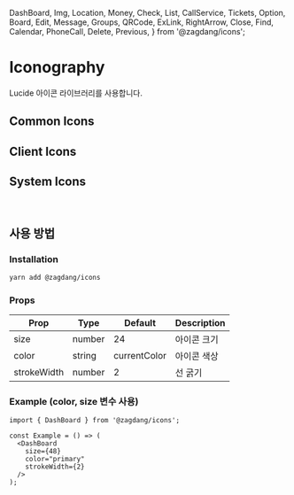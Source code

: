   DashBoard,
  Img,
  Location,
  Money,
  Check,
  List,
  CallService,
  Tickets,
  Option,
  Board,
  Edit,
  Message,
  Groups,
  QRCode,
  ExLink,
  RightArrow,
  Close,
  Find,
  Calendar,
  PhoneCall,
  Delete,
  Previous,
} from '@zagdang/icons';

<Meta title="Design System/icons" />

# Iconography

Lucide 아이콘 라이브러리를 사용합니다.

## Common Icons

<IconGallery>
  <IconItem name="Check">
    <Check color="green" />
  </IconItem>
  <IconItem name="Message">
    <Message />
  </IconItem>
  <IconItem name="ExLink">
    <ExLink />
  </IconItem>
  <IconItem name="Tickets">
    <Tickets />
  </IconItem>
  <IconItem name="Groups">
    <Groups />
  </IconItem>
</IconGallery>

## Client Icons

<IconGallery>
  <IconItem name="RightArrow">
    <RightArrow />
  </IconItem>
  <IconItem name="Close">
    <Close />
  </IconItem>
  <IconItem name="Find">
    <Find />
  </IconItem>
  <IconItem name="Calendar">
    <Calendar />
  </IconItem>
  <IconItem name="PhoneCall">
    <PhoneCall />
  </IconItem>
  <IconItem name="Delete">
    <Delete />
  </IconItem>
</IconGallery>

## System Icons

<IconGallery>
  <IconItem name="Dashboard">
    <DashBoard />
  </IconItem>
  <IconItem name="Img">
    <Img />
  </IconItem>
  <IconItem name="Location">
    <Location />
  </IconItem>
  <IconItem name="Money">
    <Money />
  </IconItem>
  <IconItem name="List">
    <List />
  </IconItem>
  <IconItem name="CallService">
    <CallService />
  </IconItem>
  <IconItem name="Option">
    <Option />
  </IconItem>
  <IconItem name="Board">
    <Board />
  </IconItem>
  <IconItem name="Edit">
    <Edit />
  </IconItem>
  <IconItem name="QRCode">
    <QRCode />
  </IconItem>
  <IconItem name="Previous">
    <Previous />
  </IconItem>
</IconGallery>

## 사용 방법

### Installation

```bash
yarn add @zagdang/icons
```

### Props

<table>
  <thead>
    <tr>
      <th>Prop</th>
      <th>Type</th>
      <th>Default</th>
      <th>Description</th>
    </tr>
  </thead>
  <tbody>
    <tr>
      <td>size</td>
      <td>number</td>
      <td>24</td>
      <td>아이콘 크기</td>
    </tr>
    <tr>
      <td>color</td>
      <td>string</td>
      <td>currentColor</td>
      <td>아이콘 색상</td>
    </tr>
    <tr>
      <td>strokeWidth</td>
      <td>number</td>
      <td>2</td>
      <td>선 굵기</td>
    </tr>
  </tbody>
</table>

### Example (color, size 변수 사용)

```tsx
import { DashBoard } from '@zagdang/icons';

const Example = () => (
  <DashBoard
    size={48}
    color="primary"
    strokeWidth={2}
  />
);
```
